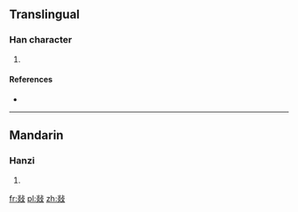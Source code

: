 ==Translingual==

===Han character===
{{Han char|rn=66|rad=攴|as=08|sn=12|four=9286<sub>1</sub>|canj=火火卜水 (FFYE)|ids=⿰[[炎]][[攴]]}}

# {{defn|Han|sort=攴08}}

====References====
* {{Han ref|kx=0473.050|dkj=13273|dj=0826.070|hdz=21465.090|uh=6565|ud=25957|bh=D978|bd=55672}}

----

==Mandarin==

===Hanzi===
{{cmn-hanzi|pin=[[yàn]] ([[yan4]])|wg=yen<sup>4</sup>}}

# {{defn|lang=cmn|sort=攴08}}

[[fr:敥]]
[[pl:敥]]
[[zh:敥]]